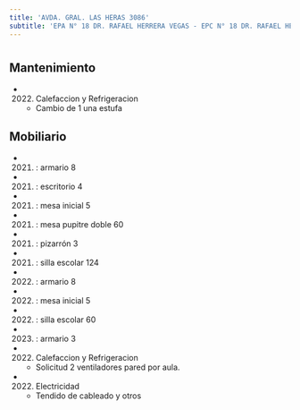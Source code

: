 ```yaml
---
title: 'AVDA. GRAL. LAS HERAS 3086'
subtitle: 'EPA N° 18 DR. RAFAEL HERRERA VEGAS - EPC N° 18 DR. RAFAEL HERRERA VEGAS - JIN C (EPCJS 18/01°) (SEDE) - ESEA EN DANZA MASTRAZZI CURSO VOCACIONAL DE DANZA Y EXPRESIÓN CORPORAL JUVENIL N° 03 - ESEA EN DANZA MASTRAZZI CURSO VOCACIONAL DE DANZA Y EXPRESIÓN CORPORAL INFANTIL N° 01'
---
```


#


## Mantenimiento

*  (2022) Calefaccion y Refrigeracion 
    + Cambio de 1 una estufa


## Mobiliario

*  (2021) : armario 8 

*  (2021) : escritorio 4 

*  (2021) : mesa inicial 5 

*  (2021) : mesa pupitre doble 60 

*  (2021) : pizarrón 3 

*  (2021) : silla escolar 124 

*  (2022) : armario 8 

*  (2022) : mesa inicial 5 

*  (2022) : silla escolar 60 

*  (2023) : armario 3 




*  (2022) Calefaccion y Refrigeracion 
    + Solicitud 2 ventiladores pared por aula.

*  (2022) Electricidad 
    + Tendido de cableado y otros



